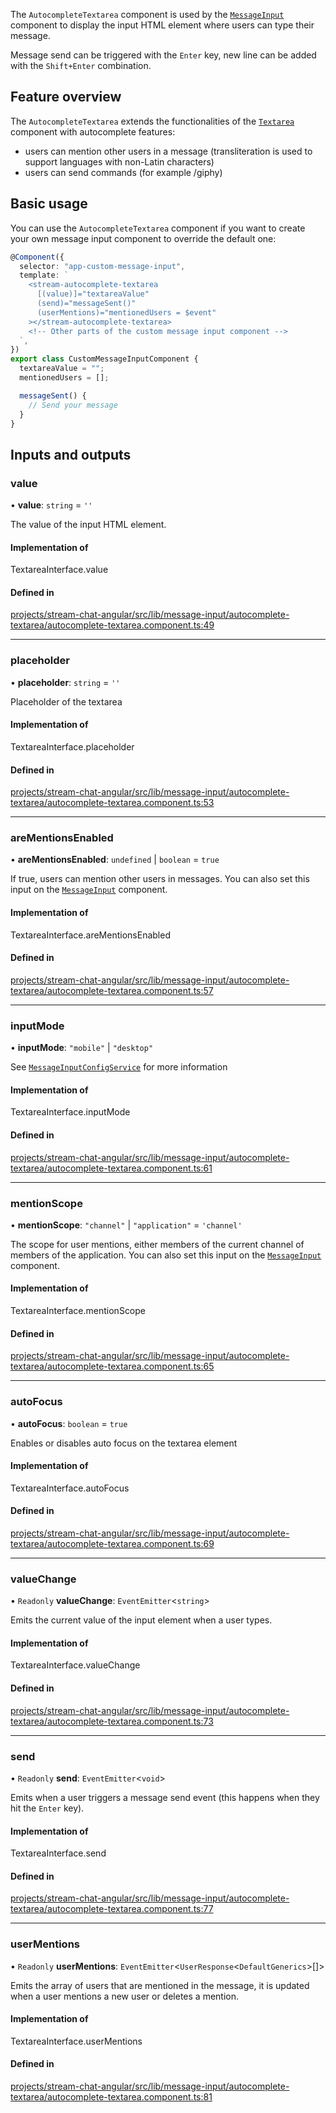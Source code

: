 The `AutocompleteTextarea` component is used by the [`MessageInput`](./MessageInputComponent.mdx) component to display the input HTML element where users can type their message.

Message send can be triggered with the `Enter` key, new line can be added with the `Shift+Enter` combination.

## Feature overview

The `AutocompleteTextarea` extends the functionalities of the [`Textarea`](./TextareaComponent.mdx) component with autocomplete features:

- users can mention other users in a message (transliteration is used to support languages with non-Latin characters)
- users can send commands (for example /giphy)

## Basic usage

You can use the `AutocompleteTextarea` component if you want to create your own message input component to override the default one:

```typescript
@Component({
  selector: "app-custom-message-input",
  template: `
    <stream-autocomplete-textarea
      [(value)]="textareaValue"
      (send)="messageSent()"
      (userMentions)="mentionedUsers = $event"
    ></stream-autocomplete-textarea>
    <!-- Other parts of the custom message input component -->
  `,
})
export class CustomMessageInputComponent {
  textareaValue = "";
  mentionedUsers = [];

  messageSent() {
    // Send your message
  }
}
```

[//]: # "Start of generated content"

## Inputs and outputs

### value

• **value**: `string` = `''`

The value of the input HTML element.

#### Implementation of

TextareaInterface.value

#### Defined in

[projects/stream-chat-angular/src/lib/message-input/autocomplete-textarea/autocomplete-textarea.component.ts:49](https://github.com/GetStream/stream-chat-angular/blob/5fc7b26f432ca163cfc635e8fc413fb5e3ad44b8/projects/stream-chat-angular/src/lib/message-input/autocomplete-textarea/autocomplete-textarea.component.ts#L49)

---

### placeholder

• **placeholder**: `string` = `''`

Placeholder of the textarea

#### Implementation of

TextareaInterface.placeholder

#### Defined in

[projects/stream-chat-angular/src/lib/message-input/autocomplete-textarea/autocomplete-textarea.component.ts:53](https://github.com/GetStream/stream-chat-angular/blob/5fc7b26f432ca163cfc635e8fc413fb5e3ad44b8/projects/stream-chat-angular/src/lib/message-input/autocomplete-textarea/autocomplete-textarea.component.ts#L53)

---

### areMentionsEnabled

• **areMentionsEnabled**: `undefined` \| `boolean` = `true`

If true, users can mention other users in messages. You can also set this input on the [`MessageInput`](./MessageInputComponent.mdx/#inputs-and-outputs) component.

#### Implementation of

TextareaInterface.areMentionsEnabled

#### Defined in

[projects/stream-chat-angular/src/lib/message-input/autocomplete-textarea/autocomplete-textarea.component.ts:57](https://github.com/GetStream/stream-chat-angular/blob/5fc7b26f432ca163cfc635e8fc413fb5e3ad44b8/projects/stream-chat-angular/src/lib/message-input/autocomplete-textarea/autocomplete-textarea.component.ts#L57)

---

### inputMode

• **inputMode**: `"mobile"` \| `"desktop"`

See [`MessageInputConfigService`](../services/MessageInputConfigService.mdx) for more information

#### Implementation of

TextareaInterface.inputMode

#### Defined in

[projects/stream-chat-angular/src/lib/message-input/autocomplete-textarea/autocomplete-textarea.component.ts:61](https://github.com/GetStream/stream-chat-angular/blob/5fc7b26f432ca163cfc635e8fc413fb5e3ad44b8/projects/stream-chat-angular/src/lib/message-input/autocomplete-textarea/autocomplete-textarea.component.ts#L61)

---

### mentionScope

• **mentionScope**: `"channel"` \| `"application"` = `'channel'`

The scope for user mentions, either members of the current channel of members of the application. You can also set this input on the [`MessageInput`](./MessageInputComponent.mdx/#inputs-and-outputs) component.

#### Implementation of

TextareaInterface.mentionScope

#### Defined in

[projects/stream-chat-angular/src/lib/message-input/autocomplete-textarea/autocomplete-textarea.component.ts:65](https://github.com/GetStream/stream-chat-angular/blob/5fc7b26f432ca163cfc635e8fc413fb5e3ad44b8/projects/stream-chat-angular/src/lib/message-input/autocomplete-textarea/autocomplete-textarea.component.ts#L65)

---

### autoFocus

• **autoFocus**: `boolean` = `true`

Enables or disables auto focus on the textarea element

#### Implementation of

TextareaInterface.autoFocus

#### Defined in

[projects/stream-chat-angular/src/lib/message-input/autocomplete-textarea/autocomplete-textarea.component.ts:69](https://github.com/GetStream/stream-chat-angular/blob/5fc7b26f432ca163cfc635e8fc413fb5e3ad44b8/projects/stream-chat-angular/src/lib/message-input/autocomplete-textarea/autocomplete-textarea.component.ts#L69)

---

### valueChange

• `Readonly` **valueChange**: `EventEmitter`\<`string`\>

Emits the current value of the input element when a user types.

#### Implementation of

TextareaInterface.valueChange

#### Defined in

[projects/stream-chat-angular/src/lib/message-input/autocomplete-textarea/autocomplete-textarea.component.ts:73](https://github.com/GetStream/stream-chat-angular/blob/5fc7b26f432ca163cfc635e8fc413fb5e3ad44b8/projects/stream-chat-angular/src/lib/message-input/autocomplete-textarea/autocomplete-textarea.component.ts#L73)

---

### send

• `Readonly` **send**: `EventEmitter`\<`void`\>

Emits when a user triggers a message send event (this happens when they hit the `Enter` key).

#### Implementation of

TextareaInterface.send

#### Defined in

[projects/stream-chat-angular/src/lib/message-input/autocomplete-textarea/autocomplete-textarea.component.ts:77](https://github.com/GetStream/stream-chat-angular/blob/5fc7b26f432ca163cfc635e8fc413fb5e3ad44b8/projects/stream-chat-angular/src/lib/message-input/autocomplete-textarea/autocomplete-textarea.component.ts#L77)

---

### userMentions

• `Readonly` **userMentions**: `EventEmitter`\<`UserResponse`\<`DefaultGenerics`\>[]\>

Emits the array of users that are mentioned in the message, it is updated when a user mentions a new user or deletes a mention.

#### Implementation of

TextareaInterface.userMentions

#### Defined in

[projects/stream-chat-angular/src/lib/message-input/autocomplete-textarea/autocomplete-textarea.component.ts:81](https://github.com/GetStream/stream-chat-angular/blob/5fc7b26f432ca163cfc635e8fc413fb5e3ad44b8/projects/stream-chat-angular/src/lib/message-input/autocomplete-textarea/autocomplete-textarea.component.ts#L81)

[//]: # "End of generated content"
